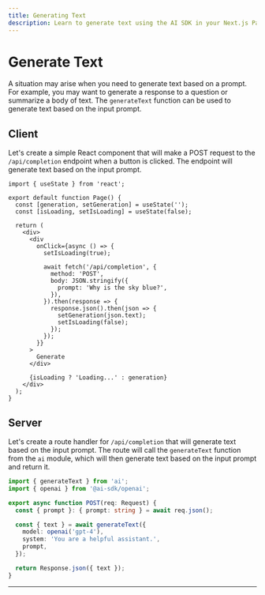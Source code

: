 ```yaml
---
title: Generating Text
description: Learn to generate text using the AI SDK in your Next.js Pages Router application
---
```


# Generate Text

A situation may arise when you need to generate text based on a prompt. For example, you may want to generate a response to a question or summarize a body of text. The `generateText` function can be used to generate text based on the input prompt.

<Browser>
  <TextGeneration />
</Browser>

## Client

Let's create a simple React component that will make a POST request to the `/api/completion` endpoint when a button is clicked. The endpoint will generate text based on the input prompt.

```tsx filename="pages/index.tsx"
import { useState } from 'react';

export default function Page() {
  const [generation, setGeneration] = useState('');
  const [isLoading, setIsLoading] = useState(false);

  return (
    <div>
      <div
        onClick={async () => {
          setIsLoading(true);

          await fetch('/api/completion', {
            method: 'POST',
            body: JSON.stringify({
              prompt: 'Why is the sky blue?',
            }),
          }).then(response => {
            response.json().then(json => {
              setGeneration(json.text);
              setIsLoading(false);
            });
          });
        }}
      >
        Generate
      </div>

      {isLoading ? 'Loading...' : generation}
    </div>
  );
}
```

## Server

Let's create a route handler for `/api/completion` that will generate text based on the input prompt. The route will call the `generateText` function from the `ai` module, which will then generate text based on the input prompt and return it.

```typescript filename='app/api/completion/route.ts'
import { generateText } from 'ai';
import { openai } from '@ai-sdk/openai';

export async function POST(req: Request) {
  const { prompt }: { prompt: string } = await req.json();

  const { text } = await generateText({
    model: openai('gpt-4'),
    system: 'You are a helpful assistant.',
    prompt,
  });

  return Response.json({ text });
}
```

---

<GithubLink link="https://github.com/vercel/ai/blob/main/examples/next-openai-pages/pages/basics/generate-text/index.tsx" />

